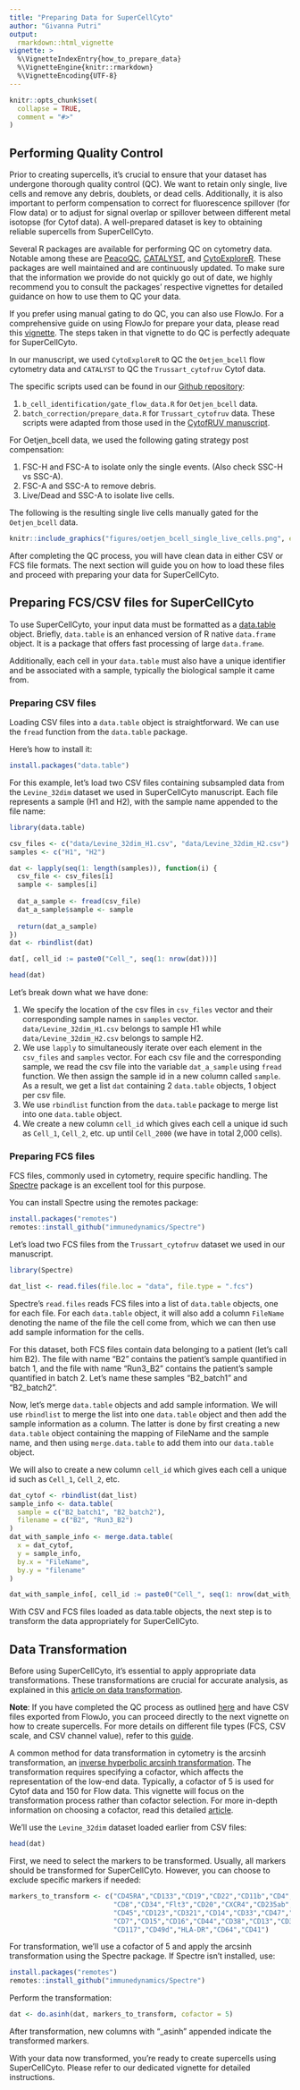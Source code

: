 ```yaml
---
title: "Preparing Data for SuperCellCyto"
author: "Givanna Putri"
output: 
  rmarkdown::html_vignette
vignette: >
  %\VignetteIndexEntry{how_to_prepare_data}
  %\VignetteEngine{knitr::rmarkdown}
  %\VignetteEncoding{UTF-8}
---
```


```r
knitr::opts_chunk$set(
  collapse = TRUE,
  comment = "#>"
)
```

## Performing Quality Control

Prior to creating supercells, it's crucial to ensure that your dataset has 
undergone thorough quality control (QC). 
We want to retain only single, live cells and remove any debris, doublets, or dead cells. 
Additionally, it is also important to perform compensation to correct for fluorescence spillover
(for Flow data) or to adjust for signal overlap or spillover between different metal isotopse (for Cytof data).
A well-prepared dataset is key to obtaining reliable supercells from SuperCellCyto.

Several R packages are available for performing QC on cytometry data. 
Notable among these are [PeacoQC](https://onlinelibrary.wiley.com/doi/10.1002/cyto.a.24501),
[CATALYST](https://bioconductor.org/packages/release/bioc/html/CATALYST.html),
and [CytoExploreR](https://dillonhammill.github.io/CytoExploreR/).
These packages are well maintained and are continuously updated.
To make sure that the information we provide do not quickly go out of date, we highly
recommend you to consult the packages' respective vignettes for detailed guidance on
how to use them to QC your data. 

If you prefer using manual gating to do QC, you can also use FlowJo.
For a comprehensive guide on using FlowJo for prepare your data, please read this 
[vignette](https://wiki.centenary.org.au/display/SPECTRE/Exporting+data+from+FlowJo+for+analysis+in+Spectre).
The steps taken in that vignette to do QC is perfectly adequate for SuperCellCyto.

In our manuscript, we used `CytoExploreR` to QC the `Oetjen_bcell` flow cytometry data 
and `CATALYST` to QC the `Trussart_cytofruv` Cytof data. 

The specific scripts used can be found in our [Github repository](https://github.com/phipsonlab/SuperCellCyto-analysis/tree/master/code):

1. `b_cell_identification/gate_flow_data.R` for `Oetjen_bcell` data.
2. `batch_correction/prepare_data.R` for `Trussart_cytofruv` data.
These scripts were adapted from those used in the [CytofRUV manuscript](https://elifesciences.org/articles/59630).

For Oetjen_bcell data, we used the following gating strategy post compensation:

1. FSC-H and FSC-A to isolate only the single events. (Also check SSC-H vs SSC-A).
2. FSC-A and SSC-A to remove debris.
3. Live/Dead and SSC-A to isolate live cells.

The following is the resulting single live cells manually gated for the `Oetjen_bcell` data.

```r
knitr::include_graphics("figures/oetjen_bcell_single_live_cells.png", error = FALSE)
```

After completing the QC process, you will have clean data in either CSV or FCS file formats. 
The next section will guide you on how to load these files and proceed with preparing your data for SuperCellCyto.

## Preparing FCS/CSV files for SuperCellCyto

To use SuperCellCyto, your input data must be formatted as a [data.table](https://cran.r-project.org/web/packages/data.table/vignettes/datatable-intro.html) object. 
Briefly, `data.table` is an enhanced version of R native `data.frame` object.
It is a package that offers fast processing of large `data.frame`. 

Additionally, each cell in your `data.table` must also have a unique identifier 
and be associated with a sample, typically the biological sample it came from.

### Preparing CSV files

Loading CSV files into a `data.table` object is straightforward.
We can use the `fread` function from the `data.table` package. 

Here's how to install it:

```r
install.packages("data.table")
```

For this example, let's load two CSV files containing subsampled data from the 
`Levine_32dim` dataset we used in SuperCellCyto manuscript. 
Each file represents a sample (H1 and H2), with the sample name appended to the file name:

```r
library(data.table)

csv_files <- c("data/Levine_32dim_H1.csv", "data/Levine_32dim_H2.csv")
samples <- c("H1", "H2")

dat <- lapply(seq(1: length(samples)), function(i) {
  csv_file <- csv_files[i]
  sample <- samples[i]
  
  dat_a_sample <- fread(csv_file)
  dat_a_sample$sample <- sample
  
  return(dat_a_sample)
})
dat <- rbindlist(dat)

dat[, cell_id := paste0("Cell_", seq(1: nrow(dat)))]

head(dat)
```

Let's break down what we have done:

1. We specify the location of the csv files in `csv_files` vector
and their corresponding sample names in `samples` vector.
`data/Levine_32dim_H1.csv` belongs to sample H1 while `data/Levine_32dim_H2.csv`
belongs to sample H2.
2. We use `lapply` to simultaneously iterate over each element in the `csv_files` and `samples` vector.
For each csv file and the corresponding sample, we read the csv file into the variable
`dat_a_sample` using `fread` function.
We then assign the sample id in a new column called `sample`.
As a result, we get a list `dat` containing 2 `data.table` objects, 1 object per csv file.
3. We use `rbindlist` function from the `data.table` package to merge list into one `data.table` object.
4. We create a new column `cell_id` which gives each cell a unique id such as `Cell_1`,
`Cell_2`, etc. up until `Cell_2000` (we have in total 2,000 cells).

### Preparing FCS files

FCS files, commonly used in cytometry, require specific handling.
The [Spectre](https://github.com/immuneDynamics/Spectre/) package is an excellent tool for this purpose. 

You can install Spectre using the remotes package:

```r
install.packages("remotes")
remotes::install_github("immunedynamics/Spectre")
```

Let's load two FCS files from the `Trussart_cytofruv` dataset we used
in our manuscript.

```r
library(Spectre)

dat_list <- read.files(file.loc = "data", file.type = ".fcs")
```

Spectre's `read.files` reads FCS files into a list of `data.table` objects, 
one for each file. 
For each `data.table` object, it will also add a column `FileName` denoting the name of the file
the cell come from, which we can then use add sample information for the cells.

For this dataset, both FCS files contain data belonging to a patient (let's call him B2).
The file with name "B2" contains the patient's sample quantified in batch 1, and
the file with name "Run3_B2" contains the patient's sample quantified in batch 2.
Let's name these samples "B2_batch1" and "B2_batch2".

Now, let's merge `data.table` objects and add sample information.
We will use `rbindlist` to merge the list into one `data.table` object and then add 
the sample information as a column.
The latter is done by first creating a new `data.table` object containing the mapping of
FileName and the sample name, and then using `merge.data.table` to add them into our `data.table` object.

We will also to create a new column `cell_id` which gives each cell a unique id such as `Cell_1`,
`Cell_2`, etc. 

```r
dat_cytof <- rbindlist(dat_list)
sample_info <- data.table(
  sample = c("B2_batch1", "B2_batch2"),
  filename = c("B2", "Run3_B2")
)
dat_with_sample_info <- merge.data.table(
  x = dat_cytof,
  y = sample_info,
  by.x = "FileName",
  by.y = "filename"
)

dat_with_sample_info[, cell_id := paste0("Cell_", seq(1: nrow(dat_with_sample_info)))]
```

With CSV and FCS files loaded as data.table objects, the next step is to transform 
the data appropriately for SuperCellCyto. 

## Data Transformation

Before using SuperCellCyto, it's essential to apply appropriate data transformations. 
These transformations are crucial for accurate analysis, as explained in this 
[article on data transformation](https://wiki.centenary.org.au/display/SPECTRE/Data+transformation).

**Note**: If you have completed the QC process as outlined 
[here](https://wiki.centenary.org.au/display/SPECTRE/Exporting+data+from+FlowJo+for+analysis+in+Spectre) 
and have CSV files exported from FlowJo, you can proceed directly to the next vignette on 
how to create supercells. 
For more details on different file types (FCS, CSV scale, and CSV channel value), refer to this 
[guide](https://wiki.centenary.org.au/display/SPECTRE/Exporting+data+from+FlowJo+for+analysis+in+Spectre).

A common method for data transformation in cytometry is the arcsinh transformation, 
an [inverse hyperbolic arcsinh transformation](https://mathworld.wolfram.com/InverseHyperbolicSine.html). 
The transformation requires specifying a cofactor, which affects the representation of the low-end data. 
Typically, a cofactor of 5 is used for Cytof data and 150 for Flow data. 
This vignette will focus on the transformation process rather than cofactor selection. 
For more in-depth information on choosing a cofactor, read this detailed 
[article](https://wiki.centenary.org.au/display/SPECTRE/Data+transformation).

We'll use the `Levine_32dim` dataset loaded earlier from CSV files:

```r
head(dat)
```

First, we need to select the markers to be transformed. 
Usually, all markers should be transformed for SuperCellCyto.
However, you can choose to exclude specific markers if needed:

```r
markers_to_transform <- c("CD45RA","CD133","CD19","CD22","CD11b","CD4",
                          "CD8","CD34","Flt3","CD20","CXCR4","CD235ab",
                          "CD45","CD123","CD321","CD14","CD33","CD47","CD11c",
                          "CD7","CD15","CD16","CD44","CD38","CD13","CD3","CD61",
                          "CD117","CD49d","HLA-DR","CD64","CD41")
```

For transformation, we'll use a cofactor of 5 and apply the arcsinh transformation 
using the Spectre package. 
If Spectre isn't installed, use:

```r
install.packages("remotes")
remotes::install_github("immunedynamics/Spectre")
```

Perform the transformation:

```r
dat <- do.asinh(dat, markers_to_transform, cofactor = 5)
```

After transformation, new columns with "_asinh" appended indicate the transformed markers. 

With your data now transformed, you're ready to create supercells using SuperCellCyto. 
Please refer to our dedicated vignette for detailed instructions.





